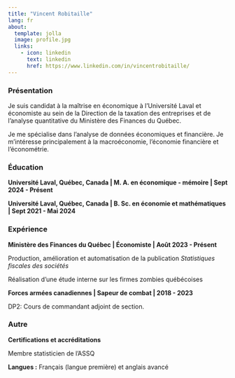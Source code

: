 ```yaml
---
title: "Vincent Robitaille"
lang: fr
about:
  template: jolla
  image: profile.jpg
  links:
    - icon: linkedin
      text: linkedin
      href: https://www.linkedin.com/in/vincentrobitaille/
---
```


### Présentation

Je suis candidat à la maîtrise en économique à l'Université Laval et économiste au sein de la Direction de la taxation des entreprises et de l'analyse quantitative du Ministère des Finances du Québec.

Je me spécialise dans l'analyse de données économiques et financière. Je m'intéresse principalement à la macroéconomie, l'économie financière et l'économétrie.

### Éducation

**Université Laval, Québec, Canada \| M. A. en économique - mémoire \| Sept 2024 - Présent**

**Université Laval, Québec, Canada \| B. Sc. en économie et mathématiques \| Sept 2021 - Mai 2024**


### Expérience

**Ministère des Finances du Québec \| Économiste \| Août 2023 - Présent**

Production, amélioration et automatisation de la publication *Statistiques fiscales des sociétés*

Réalisation d'une étude interne sur les firmes zombies québécoises

**Forces armées canadiennes \| Sapeur de combat \| 2018 - 2023**

DP2: Cours de commandant adjoint de section.

### Autre

**Certifications et accréditations**

Membre statisticien de l'ASSQ

**Langues :** Français (langue première) et anglais avancé
